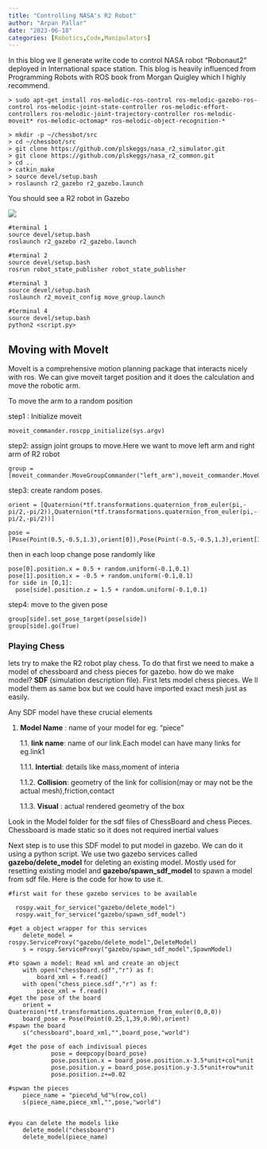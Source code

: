 ```yaml
---
title: "Controlling NASA's R2 Robot"
author: "Arpan Pallar"
date: "2023-06-18"
categories: [Robotics,Code,Manipulators]
---
```


In this blog we ll generate write code to control NASA robot "Robonaut2" deployed in International space station. This blog is heavily influenced from Programming Robots with ROS book from Morgan Quigley which I highly recommend.

```         
> sudo apt-get install ros-melodic-ros-control ros-melodic-gazebo-ros-control ros-melodic-joint-state-controller ros-melodic-effort-controllers ros-melodic-joint-trajectory-controller ros-melodic-moveit* ros-melodic-octomap* ros-melodic-object-recognition-*

> mkdir -p ~/chessbot/src
> cd ~/chessbot/src
> git clone https://github.com/plskeggs/nasa_r2_simulator.git
> git clone https://github.com/plskeggs/nasa_r2_common.git
> cd ..
> catkin_make
> source devel/setup.bash
> roslaunch r2_gazebo r2_gazebo.launch
```

You should see a R2 robot in Gazebo

![](R2_init.png)

```         
#terminal 1
source devel/setup.bash
roslaunch r2_gazebo r2_gazebo.launch

#terminal 2
source devel/setup.bash
rosrun robot_state_publisher robot_state_publisher

#terminal 3
source devel/setup.bash
roslaunch r2_moveit_config move_group.launch

#terminal 4
source devel/setup.bash
python2 <script.py>
```

## Moving with MoveIt

MoveIt is a comprehensive motion planning package that interacts nicely with ros. We can give moveit target position and it does the calculation and move the robotic arm.

To move the arm to a random position

step1 : Initialize moveit

```         
moveit_commander.roscpp_initialize(sys.argv)
```

step2: assign joint groups to move.Here we want to move left arm and right arm of R2 robot

```         
group = [moveit_commander.MoveGroupCommander("left_arm"),moveit_commander.MoveGroupCommander("right_arm")]
```

step3: create random poses.

```         
orient = [Quaternion(*tf.transformations.quaternion_from_euler(pi,-pi/2,-pi/2)),Quaternion(*tf.transformations.quaternion_from_euler(pi,-pi/2,-pi/2))]
```

```         
pose = [Pose(Point(0.5,-0.5,1.3),orient[0]),Pose(Point(-0.5,-0.5,1.3),orient[1])]
```

then in each loop change pose randomly like

```         
pose[0].position.x = 0.5 + random.uniform(-0.1,0.1)
pose[1].position.x = -0.5 + random.uniform(-0.1,0.1)
for side in [0,1]:       
  pose[side].position.z = 1.5 + random.uniform(-0.1,0.1)
```

step4: move to the given pose

```         
group[side].set_pose_target(pose[side])
group[side].go(True) 
```

### Playing Chess

lets try to make the R2 robot play chess. To do that first we need to make a model of chessboard and chess pieces for gazebo. how do we make model? **SDF** (simulation description file). First lets model chess pieces. We ll model them as same box but we could have imported exact mesh just as easily.

Any SDF model have these crucial elements

1.  **Model Name** : name of your model for eg. "piece"

    1.1. **link name**: name of our link.Each model can have many links for eg.link1

    1.1.1. **Intertial**: details like mass,moment of interia

    1.1.2. **Collision**: geometry of the link for collision(may or may not be the actual mesh),friction,contact

    1.1.3. **Visual** : actual rendered geometry of the box

Look in the Model folder for the sdf files of ChessBoard and chess Pieces. Chessboard is made static so it does not required inertial values

Next step is to use this SDF model to put model in gazebo. We can do it using a python script. We use two gazebo services called **gazebo/delete_model** for deleting an existing model. Mostly used for resetting existing model and **gazebo/spawn_sdf_model** to spawn a model from sdf file. Here is the code for how to use it.

```         
#first wait for these gazebo services to be available

  rospy.wait_for_service("gazebo/delete_model")
  rospy.wait_for_service("gazebo/spawn_sdf_model")
  
#get a object wrapper for this services
    delete_model = rospy.ServiceProxy("gazebo/delete_model",DeleteModel)
    s = rospy.ServiceProxy("gazebo/spawn_sdf_model",SpawnModel)
    
#to spawn a model: Read xml and create an object
    with open("chessboard.sdf","r") as f:
        board_xml = f.read()
    with open("chess_piece.sdf","r") as f:
        piece_xml = f.read()
#get the pose of the board
    orient = Quaternion(*tf.transformations.quaternion_from_euler(0,0,0))
    board_pose = Pose(Point(0.25,1,39,0.90),orient)
#spawn the board
    s("chessboard",board_xml,"",board_pose,"world")

#get the pose of each indivisual pieces
            pose = deepcopy(board_pose)
            pose.position.x = board_pose.position.x-3.5*unit+col*unit
            pose.position.y = board_pose.position.y-3.5*unit+row*unit
            pose.position.z+=0.02

#spwan the pieces
    piece_name = "piece%d_%d"%(row,col)
    s(piece_name,piece_xml,"",pose,"world")


#you can delete the models like
    delete_model("chessboard")
    delete_model(piece_name)
```
